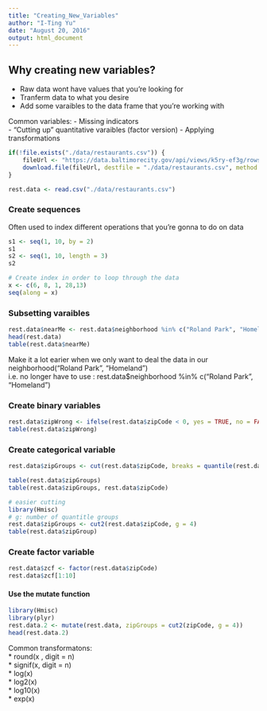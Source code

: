 ```yaml
---
title: "Creating_New_Variables"
author: "I-Ting Yu"
date: "August 20, 2016"
output: html_document
---
```


## Why creating new variables?
* Raw data wont have values that you're looking for
* Tranferm data to what you desire
* Add some varaibles to the data frame that you're working with

Common variables:
- Missing indicators  
- "Cutting up" quantitative varaibles (factor version) 
- Applying transformations 
```r
if(!file.exists("./data/restaurants.csv")) {
    fileUrl <- "https://data.baltimorecity.gov/api/views/k5ry-ef3g/rows.csv?accessType=DOWNLOAD"
    download.file(fileUrl, destfile = "./data/restaurants.csv", method = "curl")
}

rest.data <- read.csv("./data/restaurants.csv")
```

### Create sequences

Often used to index different operations that you're gonna to do on data
```r
s1 <- seq(1, 10, by = 2)
s1
s2 <- seq(1, 10, length = 3)
s2

# Create index in order to loop through the data
x <- c(6, 8, 1, 28,13)
seq(along = x)
```

### Subsetting varaibles
```r
rest.data$nearMe <- rest.data$neighborhood %in% c("Roland Park", "Homeland")
head(rest.data)
table(rest.data$nearMe)
```
Make it a lot earier when we only want to deal the data in our neighborhood("Roland Park", "Homeland")  
i.e. no longer have to use : rest.data$neighborhood %in% c("Roland Park", "Homeland")

### Create binary variables
```r
rest.data$zipWrong <- ifelse(rest.data$zipCode < 0, yes = TRUE, no = FALSE)
table(rest.data$zipWrong)
```

### Create categorical variable

```r
rest.data$zipGroups <- cut(rest.data$zipCode, breaks = quantile(rest.data$zipCode))

table(rest.data$zipGroups)
table(rest.data$zipGroups, rest.data$zipCode)

# easier cutting
library(Hmisc)
# g: number of quantitle groups
rest.data$zipGroups <- cut2(rest.data$zipCode, g = 4)
table(rest.data$zipGroup)
```


### Create factor variable
```r
rest.data$zcf <- factor(rest.data$zipCode)
rest.data$zcf[1:10]
```

#### Use the mutate function
```r
library(Hmisc)
library(plyr)
rest.data.2 <- mutate(rest.data, zipGroups = cut2(zipCode, g = 4))
head(rest.data.2)
```

Common transformatons:  
* round(x , digit = n)  
* signif(x, digit = n)  
* log(x)  
* log2(x)  
* log10(x)  
* exp(x)

